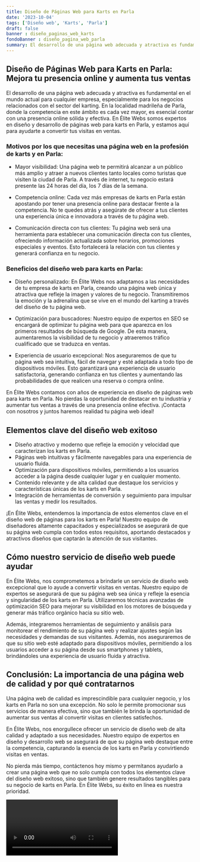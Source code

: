 ```yaml
---
title: Diseño de Páginas Web para Karts en Parla
date: '2023-10-04'
tags: ['Diseño web', 'Karts', 'Parla']
draft: false
banner : diseño_paginas_web_karts
fondoBanner : diseño_pagina_web_parla
summary: El desarrollo de una página web adecuada y atractiva es fundamental en el mundo actual para cualquier empresa, especialmente para los negocios relacionados con el sector del karting. En la localidad madrileña de Parla, donde la competencia en este ámbito es cada vez mayor, es esencial contar con una presencia online sólida y efectiva. En Élite Webs somos expertos en diseño y desarrollo de páginas web para karts en Parla, y estamos aquí para ayudarte a convertir tus visitas en ventas.
---
```


## Diseño de Páginas Web para Karts en Parla: Mejora tu presencia online y aumenta tus ventas

El desarrollo de una página web adecuada y atractiva es fundamental en el mundo actual para cualquier empresa, especialmente para los negocios relacionados con el sector del karting. En la localidad madrileña de Parla, donde la competencia en este ámbito es cada vez mayor, es esencial contar con una presencia online sólida y efectiva. En Élite Webs somos expertos en diseño y desarrollo de páginas web para karts en Parla, y estamos aquí para ayudarte a convertir tus visitas en ventas.

### Motivos por los que necesitas una página web en la profesión de karts y en Parla:

- Mayor visibilidad: Una página web te permitirá alcanzar a un público más amplio y atraer a nuevos clientes tanto locales como turistas que visiten la ciudad de Parla. A través de internet, tu negocio estará presente las 24 horas del día, los 7 días de la semana.

- Competencia online: Cada vez más empresas de karts en Parla están apostando por tener una presencia online para destacar frente a la competencia. No te quedes atrás y asegúrate de ofrecer a tus clientes una experiencia única e innovadora a través de tu página web.

- Comunicación directa con tus clientes: Tu página web será una herramienta para establecer una comunicación directa con tus clientes, ofreciendo información actualizada sobre horarios, promociones especiales y eventos. Esto fortalecerá la relación con tus clientes y generará confianza en tu negocio.

### Beneficios del diseño web para karts en Parla:

- Diseño personalizado: En Élite Webs nos adaptamos a las necesidades de tu empresa de karts en Parla, creando una página web única y atractiva que refleje la imagen y valores de tu negocio. Transmitiremos la emoción y la adrenalina que se vive en el mundo del karting a través del diseño de tu página web.

- Optimización para buscadores: Nuestro equipo de expertos en SEO se encargará de optimizar tu página web para que aparezca en los primeros resultados de búsqueda de Google. De esta manera, aumentaremos la visibilidad de tu negocio y atraeremos tráfico cualificado que se traduzca en ventas.

- Experiencia de usuario excepcional: Nos aseguraremos de que tu página web sea intuitiva, fácil de navegar y esté adaptada a todo tipo de dispositivos móviles. Esto garantizará una experiencia de usuario satisfactoria, generando confianza en tus clientes y aumentando las probabilidades de que realicen una reserva o compra online.

En Élite Webs contamos con años de experiencia en diseño de páginas web para karts en Parla. No pierdas la oportunidad de destacar en tu industria y aumentar tus ventas a través de una presencia online efectiva. ¡Contacta con nosotros y juntos haremos realidad tu página web ideal!

<GifSeo />

<Cta />

## Elementos clave del diseño web exitoso

- Diseño atractivo y moderno que refleje la emoción y velocidad que caracterizan los karts en Parla.
- Páginas web intuitivas y fácilmente navegables para una experiencia de usuario fluida.
- Optimización para dispositivos móviles, permitiendo a los usuarios acceder a la página desde cualquier lugar y en cualquier momento.
- Contenido relevante y de alta calidad que destaque los servicios y características únicas de los karts en Parla.
- Integración de herramientas de conversión y seguimiento para impulsar las ventas y medir los resultados.

¡En Élite Webs, entendemos la importancia de estos elementos clave en el diseño web de páginas para los karts en Parla! Nuestro equipo de diseñadores altamente capacitados y especializados se asegurará de que su página web cumpla con todos estos requisitos, aportando destacados y atractivos diseños que captarán la atención de sus visitantes.

## Cómo nuestro servicio de diseño web puede ayudar

En Élite Webs, nos comprometemos a brindarle un servicio de diseño web excepcional que lo ayude a convertir visitas en ventas. Nuestro equipo de expertos se asegurará de que su página web sea única y refleje la esencia y singularidad de los karts en Parla. Utilizaremos técnicas avanzadas de optimización SEO para mejorar su visibilidad en los motores de búsqueda y generar más tráfico orgánico hacia su sitio web.

Además, integraremos herramientas de seguimiento y análisis para monitorear el rendimiento de su página web y realizar ajustes según las necesidades y demandas de sus visitantes. Además, nos aseguraremos de que su sitio web esté adaptado para dispositivos móviles, permitiendo a los usuarios acceder a su página desde sus smartphones y tablets, brindándoles una experiencia de usuario fluida y atractiva.

## Conclusión: La importancia de una página web de calidad y por qué contratarnos

Una página web de calidad es imprescindible para cualquier negocio, y los karts en Parla no son una excepción. No solo le permite promocionar sus servicios de manera efectiva, sino que también le brinda la oportunidad de aumentar sus ventas al convertir visitas en clientes satisfechos.

En Élite Webs, nos enorgullece ofrecer un servicio de diseño web de alta calidad y adaptado a sus necesidades. Nuestro equipo de expertos en diseño y desarrollo web se asegurará de que su página web destaque entre la competencia, capturando la esencia de los karts en Parla y convirtiendo visitas en ventas.

No pierda más tiempo, contáctenos hoy mismo y permítanos ayudarlo a crear una página web que no solo cumpla con todos los elementos clave del diseño web exitoso, sino que también genere resultados tangibles para su negocio de karts en Parla. En Élite Webs, su éxito en línea es nuestra prioridad.

<Video />

<CtaBot job='Karts' city='Parla'/>

<Gmaps query='Parla+españa+maps' />